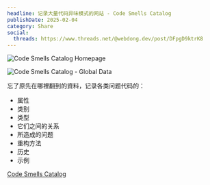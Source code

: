 ```yaml
---
headline: 记录大量代码异味模式的网站 - Code Smells Catalog
publishDate: 2025-02-04
category: Share
social:
  threads: https://www.threads.net/@webdong.dev/post/DFpgD9ktrK8
---
```


![Code Smells Catalog Homepage](code-smells-catalog.webp)

![Code Smells Catalog - Global Data](code-smells-catalog-global-data.webp)

忘了原先在哪裡翻到的資料，记录各类问题代码的：

- 属性
- 类别
- 类型
- 它们之间的关系
- 所造成的问题
- 重构方法
- 历史
- 示例

[Code Smells Catalog](https://luzkan.github.io/smells/)
